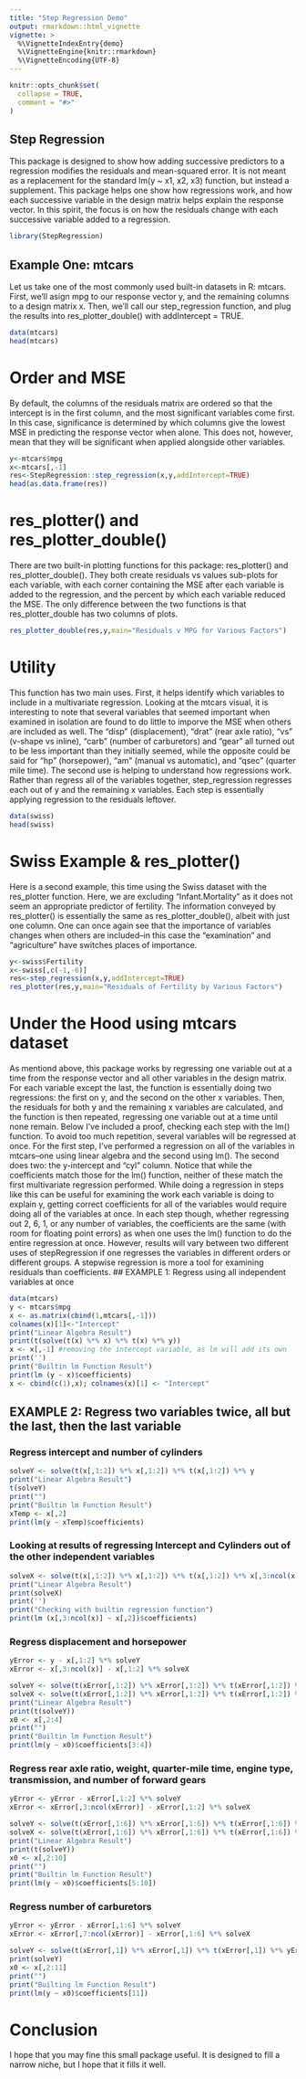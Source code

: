 ```yaml
---
title: "Step Regression Demo"
output: rmarkdown::html_vignette
vignette: >
  %\VignetteIndexEntry{demo}
  %\VignetteEngine{knitr::rmarkdown}
  %\VignetteEncoding{UTF-8}
---
```


```r
knitr::opts_chunk$set(
  collapse = TRUE,
  comment = "#>"
)
```

## Step Regression
  This package is designed to show how adding successive predictors to a regression modifies the residuals and mean-squared error.  It is not meant as a replacement for the standard lm(y ~ x1, x2, x3) function, but instead a supplement.  This package helps one show how regressions work, and how each successive variable in the design matrix helps explain the response vector.  In this spirit, the focus is on how the residuals change with each successive variable added to a regression.

```r
library(StepRegression)
```
## Example One: mtcars
  Let us take one of the most commonly used built-in datasets in R: mtcars.  First, we'll asign mpg to our response vector y, and the remaining columns to a design matrix x.  Then, we'll call our step_regression function, and plug the results into res_plotter_double() with addIntercept = TRUE.
```r
data(mtcars)
head(mtcars)
```
# Order and MSE
  By default, the columns of the residuals matrix are ordered so that the intercept is in the first column, and the most significant variables come first.  In this case, significance is determined by which columns give the lowest MSE in predicting the response vector when alone.  This does not, however, mean that they will be significant when applied alongside other variables.
```r
y<-mtcars$mpg
x<-mtcars[,-1]
res<-StepRegression::step_regression(x,y,addIntercept=TRUE)
head(as.data.frame(res))
```
# res_plotter() and res_plotter_double()
  There are two built-in plotting functions for this package: res_plotter() and res_plotter_double().  They both create residuals vs values sub-plots for each variable, with each corner containing the MSE after each variable is added to the regression, and the percent by which each variable reduced the MSE.  The only difference between the two functions is that res_plotter_double has two columns of plots.
```r
res_plotter_double(res,y,main="Residuals v MPG for Various Factors")
```
# Utility
  This function has two main uses.  First, it helps identify which variables to include in a multivariate regression.  Looking at the mtcars visual, it is interesting to note that several variables that seemed important when examined in isolation are found to do little to imporve the MSE when others are included as well.  The "disp" (displacement), "drat" (rear axle ratio), "vs" (v-shape vs inline), "carb" (number of carburetors) and "gear" all turned out to be less important than they initially seemed, while the opposite could be said for "hp" (horsepower), "am" (manual vs automatic), and "qsec" (quarter mile time).
  The second use is helping to understand how regressions work.  Rather than regress all of the variables together, step_regression regresses each out of y and the remaining x variables.  Each step is essentially applying regression to the residuals leftover.

```r
data(swiss)
head(swiss)
```
# Swiss Example & res_plotter()
  Here is a second example, this time using the Swiss dataset with the res_plotter function.  Here, we are excluding "Infant.Mortality" as it does not seem an appropriate predictor of fertility.  The information conveyed by res_plotter() is essentially the same as res_plotter_double(), albeit with just one column.  One can once again see that the importance of variables changes when others are included--in this case the "examination" and "agriculture" have switches places of importance.
```r
y<-swiss$Fertility
x<-swiss[,c(-1,-6)]
res<-step_regression(x,y,addIntercept=TRUE)
res_plotter(res,y,main="Residuals of Fertility by Various Factors")
```
# Under the Hood using mtcars dataset
  As mentiond above, this package works by regressing one variable out at a time from the response vector and all other variables in the design matrix.  For each variable except the last, the function is essentially doing two regressions: the first on y, and the second on the other x variables.  Then, the residuals for both y and the remaining x variables are calculated, and the function is then repeated, regressing one variable out at a time until none remain.
  Below I've included a proof, checking each step with the lm() function.  To avoid too much repetition, several variables will be regressed at once.  For the first step, I've performed a regression on all of the variables in mtcars--one using linear algebra and the second using lm().  The second does two: the y-intercept and "cyl" column.  Notice that while the coefficients match those for the lm() function, neither of these match the first multivariate regression performed.  While doing a regression in steps like this can be useful for examining the work each variable is doing to explain y, getting correct coefficients for all of the variables would require doing all of the variables at once.
  In each step though, whether regressing out 2, 6, 1, or any number of variables, the coefficients are the same (with room for floating point errors) as when one uses the lm() function to do the entire regression at once.  However, results will vary between two different uses of stepRegression if one regresses the variables in different orders or different groups.  A stepwise regression is more a tool for examining residuals than coefficients.
## EXAMPLE 1: Regress using all independent variables at once
```r
data(mtcars)
y <- mtcars$mpg
x <- as.matrix(cbind(1,mtcars[,-1]))
colnames(x)[1]<-"Intercept"
print("Linear Algebra Result")
print(t(solve(t(x) %*% x) %*% t(x) %*% y))
x <- x[,-1] #removing the intercept variable, as lm will add its own
print('')
print("Builtin lm Function Result")
print(lm (y ~ x)$coefficients)
x <- cbind(c(1),x); colnames(x)[1] <- "Intercept"
```
## EXAMPLE 2: Regress two variables twice, all but the last, then the last variable
### Regress intercept and number of cylinders
```r
solveY <- solve(t(x[,1:2]) %*% x[,1:2]) %*% t(x[,1:2]) %*% y
print("Linear Algebra Result")
t(solveY)
print("")
print("Builtin lm Function Result")
xTemp <- x[,2]
print(lm(y ~ xTemp)$coefficients)
```
### Looking at results of regressing Intercept and Cylinders out of the other independent variables
```r
solveX <- solve(t(x[,1:2]) %*% x[,1:2]) %*% t(x[,1:2]) %*% x[,3:ncol(x)]
print("Linear Algebra Result")
print(solveX)
print('')
print("Checking with builtin regression function")
print(lm (x[,3:ncol(x)] ~ x[,2])$coefficients)
```

### Regress displacement and horsepower
```r
yError <- y - x[,1:2] %*% solveY
xError <- x[,3:ncol(x)] - x[,1:2] %*% solveX
```
```r
solveY <- solve(t(xError[,1:2]) %*% xError[,1:2]) %*% t(xError[,1:2]) %*% yError
solveX <- solve(t(xError[,1:2]) %*% xError[,1:2]) %*% t(xError[,1:2]) %*% xError[,3:ncol(xError)]
print("Linear Algebra Result")
print(t(solveY))
x0 <- x[,2:4]
print("")
print("Builtin lm Function Result")
print(lm(y ~ x0)$coefficients[3:4])
```

### Regress rear axle ratio, weight, quarter-mile time, engine type, transmission, and number of forward gears
```r
yError <- yError - xError[,1:2] %*% solveY
xError <- xError[,3:ncol(xError)] - xError[,1:2] %*% solveX
```
```r
solveY <- solve(t(xError[,1:6]) %*% xError[,1:6]) %*% t(xError[,1:6]) %*% yError
solveX <- solve(t(xError[,1:6]) %*% xError[,1:6]) %*% t(xError[,1:6]) %*% xError[,7:ncol(xError)]
print("Linear Algebra Result")
print(t(solveY))
x0 <- x[,2:10]
print("")
print("Builtin lm Function Result")
print(lm(y ~ x0)$coefficients[5:10])
```
### Regress number of carburetors
```r
yError <- yError - xError[,1:6] %*% solveY
xError <- xError[,7:ncol(xError)] - xError[,1:6] %*% solveX
```
```r
solveY <- solve(t(xError[,1]) %*% xError[,1]) %*% t(xError[,1]) %*% yError
print(solveY)
x0 <- x[,2:11]
print("")
print("Builting lm Function Result")
print(lm(y ~ x0)$coefficients[11])
```
# Conclusion
  I hope that you may fine this small package useful.  It is designed to fill a narrow niche, but I hope that it fills it well.
